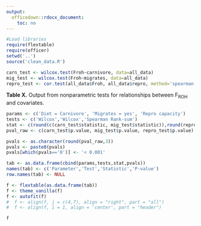 ```yaml
---
output:
  officedown::rdocx_document:
    toc: no
---
```


```r

#Load libraries
require(flextable)
require(officer)
setwd('..')
source('clean_data.R')

carn_test <- wilcox.test(Froh~carnivore, data=all_data)
mig_test <- wilcox.test(Froh~migrates, data=all_data)
repro_test <- cor.test(all_data$Froh, all_data$repro, method='spearman')
```

**Table X.** Output from nonparametric tests for relationships between F~ROH~ and covariates. 

```r

params <- c('Diet = Carnivore', 'Migrates = yes', 'Repro capacity')
tests <- c('Wilcox','Wilcox','Spearman Rank-sum')
stat <- c(round(c(carn_test$statistic, mig_test$statistic)),round(repro_test$estimate,3))
pval_raw <- c(carn_test$p.value, mig_test$p.value, repro_test$p.value)

pvals <- as.character(round(pval_raw,3))
pvals <- paste0(pvals)
pvals[which(pvals=='0')] <- '< 0.001'

tab <- as.data.frame(cbind(params,tests,stat,pvals))
names(tab) <- c('Parameter','Test','Statistic','P-value')
row.names(tab) <- NULL

f <- flextable(as.data.frame(tab))
f <- theme_vanilla(f)
f <- autofit(f)
#  f <- align(f, j = c(4,7), align = "right", part = "all")
#  f <- align(f, i = 1, align = 'center', part = "header")

f
```
